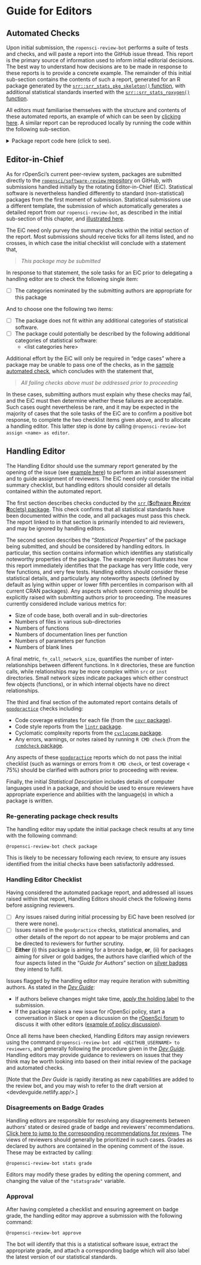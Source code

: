 
# Guide for Editors  {#pkgsubmission}

## Automated Checks

Upon initial submission, the `ropensci-review-bot` performs a suite of tests
and checks, and will paste a report into the GitHub issue thread. This report
is the primary source of information used to inform initial editorial
decisions. The best way to understand how decisions are to be made in response
to these reports is to provide a concrete example. The remainder of this
initial sub-section contains the contents of such a report, generated for
an R package generated by the [`srr::srr_stats_pkg_skeleton()`
function](https://ropensci-review-tools.github.io/srr/reference/srr_stats_pkg_skeleton.html),
with additional statistical standards inserted with the
[`srr::srr_stats_roxygen()`
function](https://ropensci-review-tools.github.io/srr/reference/srr_stats_roxygen.html).

All editors must familiarise themselves with the structure and contents of
these automated reports, an example of which can be seen by [clicking
here](https://github.com/ropensci/statistical-software-review-book/blob/main/scripts/pkgcheck-ex.md).
A similar report can be reproduced locally by running the code within the following sub-section.

<details>
<summary>Package report code here (click to see).</summary>
<p>

```r
library (srr)
library (pkgcheck)
path <- srr_stats_pkg_skeleton ()
srr_stats_roxygen (category = "regression",
                   filename = file.path (path, "R", "srr-standards.R"))
check <- pkgcheck (path)
md <- checks_to_markdown (check, render = TRUE)
```

</p>
</details>



## Editor-in-Chief

As for rOpenSci's current peer-review system, packages are submitted directly
to the [`ropensci/software-review`
repository](https://github.com/ropensci/software-review) on GitHub, with
submissions handled initially by the rotating Editor-in-Chief (EiC).
Statistical software is nevertheless handled differently to standard
(non-statistical) packages from the first moment of submission. Statistical
submissions use a different template, the submission
of which automatically generates a detailed report from our
`ropensci-review-bot`, as described in the initial sub-section of this chapter,
and [illustrated
here](https://github.com/ropensci/statistical-software-review-book/blob/main/scripts/pkgcheck-ex.md).

The EiC need only purvey the summary checks within the initial section of the
report. Most submissions should receive ticks for all items listed, and no
crosses, in which case the initial checklist will conclude with a statement that,

> *This package may be submitted*

In response to that statement, the sole tasks for an EiC prior to delegating
a handling editor are to check the following single item:

- [ ] The categories nominated by the submitting authors are appropriate for
  this package

And to choose one the following two items:

- [ ] The package does not fit within any additional categories of statistical
  software.
- [ ] The package could potentially be described by the following additional
  categories of statistical software:
    - \<list categories here\>


Additional effort by the EiC will only be required in "edge cases" where
a package may be unable to pass one of the checks, as in the [sample automated
check](https://github.com/ropensci/statistical-software-review-book/blob/main/scripts/pkgcheck-ex.md),
which concludes with the statement that,

> *All failing checks above must be addressed prior to proceeding*

In these cases, submitting authors must explain why these checks may fail, and
the EiC must then determine whether these failures are acceptable.
Such cases ought nevertheless be rare, and it may be expected in the majority
of cases that the sole tasks of the EiC are to confirm a positive bot response,
to complete the two checklist items given above, and to allocate a handling
editor. This latter step is done by calling `@ropensci-review-bot assign <name>
as editor`.



## Handling Editor {#pkgsub-handling-editor}

The Handling Editor should use the summary report generated by the opening of the
issue (see [example
here](https://github.com/ropensci/statistical-software-review-book/blob/main/scripts/pkgcheck-ex.md))
to perform an initial assessment and to guide assignment of reviewers. The EiC need only
consider the initial summary checklist, but handling editors should consider all
details contained within the automated report.

The first section describes checks conducted by the [`srr` (**S**oftware
**R**eview **R**oclets) package](https://github.com/ropensci-review-tools/srr).
This check confirms that all statistical standards have been documented within
the code, and all packages must pass this check. The report linked to in that
section is primarily intended to aid reviewers, and may be ignored by handling
editors.

The second section describes the "*Statistical Properties*" of the package
being submitted, and should be considered by handling editors. In particular,
this section contains information which identifies any statistically noteworthy
properties of the package. The example report illustrates how this report
immediately identifies that the package has very little code, very few
functions, and very few tests. Handling editors should consider these
statistical details, and particularly any noteworthy aspects (defined by
default as lying within upper or lower fifth percentiles in comparison with all
current CRAN packages). Any aspects which seem concerning should be explicitly
raised with submitting authors prior to proceeding. The measures currently
considered include various metrics for:

- Size of code base, both overall and in sub-directories
- Numbers of files in various sub-directories
- Numbers of functions
- Numbers of documentation lines per function
- Numbers of parameters per function
- Numbers of blank lines

A final metric, `fn_call_network_size`, quantifies the number of
inter-relationships between different functions. In `R` directories, these are
function calls, while relationships may be more complex within `src` or `inst`
directories. Small network sizes indicate packages which either construct few
objects (functions), or in which internal objects have no direct relationships.

The third and final section of the automated report contains details of
[`goodpractice`](https://github.com/MangoTheCat/goodpractice) checks including:

- Code coverage estimates for each file (from the [`covr`
  package](https://github.com/r-lib/covr)).
- Code style reports from the [`lintr`
  package](https://github.com/jimhester/lintr).
- Cyclomatic complexity reports from the [`cyclocomp`
  package](https://github.com/MangoTheCat/cyclocomp).
- Any errors, warnings, or notes raised by running `R CMD check` (from the
  [`rcmdcheck` package](https://github.com/r-lib/rcmdcheck).

Any aspects of these
[`goodpractice`](https://github.com/MangoTheCat/goodpractice) reports which do
not pass the initial checklist (such as warnings or errors from `R CMD check`,
or test coverage < 75%) should be clarified with authors prior to proceeding
with review.

Finally, the initial *Statistical Description* includes details of computer
languages used in a package, and should be used to ensure reviewers have
appropriate experience and abilities with the language(s) in which a package is
written.

### Re-generating package check results

The handling editor may update the initial package check results at any time
with the following command:

```
@ropensci-review-bot check package
```

This is likely to be necessary following each review, to ensure any issues
identified from the initial checks have been satisfactorily addressed.


### Handling Editor Checklist

Having considered the automated package report, and addressed all
issues raised within that report, Handling Editors should check the following items 
before assigning reviewers.

- [ ] Any issues raised during initial processing by EiC have been resolved (or
  there were none).
- [ ] Issues raised in the `goodpractice` checks, statistical anomalies, and other
  details of the report do not appear to be major problems and can be directed to
  reviewers for further scrutiny.
- [ ] **Either** (i) this package is aiming for a bronze badge, **or**, (ii)
  for packages aiming for silver or gold badges, the authors have clarified
  which of the four aspects listed in the "*Guide for Authors*" section on
  [silver badges](#pkgdev-silver) they intend to fulfil.

Issues flagged by the handling editor may
require iteration with submitting authors. As stated in the 
[*Dev Guide*](https://devguide.ropensci.org/editorguide.html#upon-submission):

- If authors believe changes might take time, [apply the holding
  label](#policiesreviewprocess) to the submission.
- If the package raises a new issue for rOpenSci policy, start a conversation
  in Slack or open a discussion on the [rOpenSci
  forum](https://discuss.ropensci.org/) to discuss it with other editors
  ([example of policy
  discussion](https://discuss.ropensci.org/t/overlap-policy-for-package-onboarding/368)).

Once all items have been checked, Handling Editors may assign reviewers using
the command `@ropensci-review-bot add <@GITHUB_USERNAME> to reviewers`, and generally
following the procedure given in the [*Dev
Guide*](https://devguide.ropensci.org/editorguide.html#look-for-and-assign-reviewers).
Handling editors may provide guidance to reviewers on issues that they think may be worth
looking into based on their initial review of the package and automated checks.

[Note that the *Dev Guide* is rapidly iterating as new capabilities are added to the review bot,
and you may wish to refer to the draft version at <devdevguide.netlify.app/>.]

### Disagreements on Badge Grades

Handling editors are responsible for resolving any disagreements between
authors' stated or desired grade of badge and reviewers' recommendations.
[Click here to jump to the corresponding recommendations for
reviews](#disagreement-with-authors-intentions). The views of reviewers should
generally be prioritized in such cases. Grades as declared by authors are
contained in the opening comment of the issue. These may be extracted by
calling:

```
@ropensci-review-bot stats grade
```

Editors may modify these grades by editing the opening comment, and changing
the value of the `"statsgrade"` variable.

### Approval

After having completed a checklist and ensuring agreement on badge grade, the
handling editor may approve a submission with the following command:

```
@ropensci-review-bot approve
```

The bot will identify that this is a statistical software issue, extract the
appropriate grade, and attach a corresponding badge which will also label the
latest version of our statistical standards.
